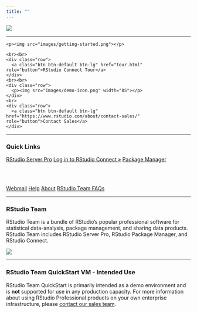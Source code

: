 ```yaml
---
title: ""
---
```


<!--html_preserve-->
<script>
$(function () {
  $('[data-toggle="tooltip"]').tooltip({container: 'body'})
})
</script>
<!--/html_preserve-->

<!--html_preserve-->

<p><img src="images/quickstart-welcome-banner.png"></p>

<hr>

<div class="row">
  <div class="col-md-9">
    <p><img src="images/getting-started.png"></p>
  </div>
  <div class="col-md-3">
    <br><br>
    <div class="row">
      <a class="btn btn-default btn-lg" href="tour.html" role="button">RStudio Connect Tour</a>
    </div>
    <br><br>
    <div class="row">
      <p><img src="images/demo-icon.png" width="85"></p>
    </div>
    <br>
    <div class="row">
      <a class="btn btn-default btn-lg" href="https://www.rstudio.com/about/contact-sales/" role="button">Contact Sales</a>
    </div>
  </div>
</div>

<hr>
<!--/html_preserve-->

### Quick Links

<!--html_preserve-->

<div class="btn-group btn-group-justified" role="group">
<a class="btn btn-default btn-lg" href="rstudio/" target="_blank" role="button" data-toggle="tooltip" data-placement="bottom" title="Default Username: rstudio Default Password: rstudio">RStudio Server Pro</a>
  <a class="btn btn-primary btn-lg" href="rsconnect/" target="_blank" role="button" data-toggle="tooltip" data-placement="bottom" title="Default Username: rstudio Default Password: rstudio">Log in to RStudio Connect &raquo;</a>
  <a class="btn btn-default btn-lg" href="packages/" target="_blank" role="button">Package Manager</a>
</div>

<br><br>

<div class="btn-group btn-group-justified" role="group">
  <a class="btn btn-default" href="webmail/" target="_blank" role="button">Webmail</a>
  <a class="btn btn-default" href="help.html" role="button">Help</a>
  <a class="btn btn-default" href="about.html" role="button">About</a>
  <a class="btn btn-default" href="https://support.rstudio.com/hc/en-us/articles/360022407754" role="button">RStudio Team FAQs</a>
</div>

<!--/html_preserve-->

<hr>


### RStudio Team

RStudio Team is a bundle of RStudio’s popular professional software for statistical data-analysis, package management, and sharing data products. RStudio Team includes RStudio Server Pro, RStudio Package Manager, and RStudio Connect. 

<!--html_preserve-->
<p><img src="images/team-full.png"></p>
<!--/html_preserve-->

<hr>

### RStudio Team QuickStart VM - Intended Use

RStudio Team QuickStart is primarily intended as a demo environment and is **not** supported for use in any production capacity. For more information about using RStudio Professional products on your own enterprise infrastructure, please [contact our sales team](https://www.rstudio.com/about/contact-sales/).

